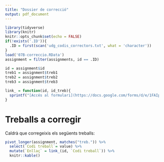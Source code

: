 ```yaml
---
title: "Dossier de correcció"
output: pdf_document
---
```


```r
library(tidyverse)
library(knitr)
knitr::opts_chunk$set(echo = FALSE)
if(!exists('.ID')){
  .ID = first(scan('udg_codis_correctors.txt', what = 'character'))
}
load('07B-correccio.RData')
assignment = filter(assignments, id == .ID)

id = assignment$id
treb1 = assignment$treb1
treb2 = assignment$treb2
treb3 = assignment$treb3

link_ = function(id, id_treb){
  sprintf("[Accés al formulari](https://docs.google.com/forms/d/e/1FAIpQLSfEVadSuky9gkmmGbsKbgM7Lbbkbe4A6ITVPGAjI9rQt7TCEw/viewform?usp=pp_url&entry.1912960910=%s&entry.1481792059=%s)", id, id_treb)
}
```

# Treballs a corregir

Caldrà que corregeixis els següents treballs:

```r
pivot_longer(assignment, matches("treb.")) %>%
  select(`Codi treball`= value) %>%
  mutate(`Enllaç` = link_(id, `Codi treball`)) %>%
  knitr::kable()
```


